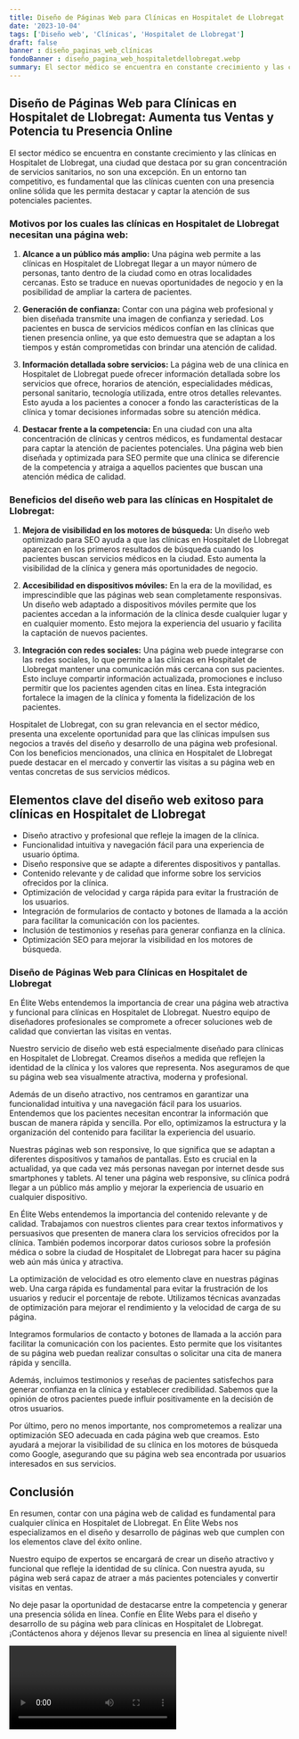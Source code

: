 ```yaml
---
title: Diseño de Páginas Web para Clínicas en Hospitalet de Llobregat
date: '2023-10-04'
tags: ['Diseño web', 'Clínicas', 'Hospitalet de Llobregat']
draft: false
banner : diseño_paginas_web_clínicas
fondoBanner : diseño_pagina_web_hospitaletdellobregat.webp
summary: El sector médico se encuentra en constante crecimiento y las clínicas en Hospitalet de Llobregat, una ciudad que destaca por su gran concentración de servicios sanitarios, no son una excepción. En un entorno tan competitivo, es fundamental que las clínicas cuenten con una presencia online sólida que les permita destacar y captar la atención de sus potenciales pacientes. 
---
```


## Diseño de Páginas Web para Clínicas en Hospitalet de Llobregat: Aumenta tus Ventas y Potencia tu Presencia Online

El sector médico se encuentra en constante crecimiento y las clínicas en Hospitalet de Llobregat, una ciudad que destaca por su gran concentración de servicios sanitarios, no son una excepción. En un entorno tan competitivo, es fundamental que las clínicas cuenten con una presencia online sólida que les permita destacar y captar la atención de sus potenciales pacientes. 

### Motivos por los cuales las clínicas en Hospitalet de Llobregat necesitan una página web:

1. **Alcance a un público más amplio:** Una página web permite a las clínicas en Hospitalet de Llobregat llegar a un mayor número de personas, tanto dentro de la ciudad como en otras localidades cercanas. Esto se traduce en nuevas oportunidades de negocio y en la posibilidad de ampliar la cartera de pacientes.

2. **Generación de confianza:** Contar con una página web profesional y bien diseñada transmite una imagen de confianza y seriedad. Los pacientes en busca de servicios médicos confían en las clínicas que tienen presencia online, ya que esto demuestra que se adaptan a los tiempos y están comprometidas con brindar una atención de calidad.

3. **Información detallada sobre servicios:** La página web de una clínica en Hospitalet de Llobregat puede ofrecer información detallada sobre los servicios que ofrece, horarios de atención, especialidades médicas, personal sanitario, tecnología utilizada, entre otros detalles relevantes. Esto ayuda a los pacientes a conocer a fondo las características de la clínica y tomar decisiones informadas sobre su atención médica.

4. **Destacar frente a la competencia:** En una ciudad con una alta concentración de clínicas y centros médicos, es fundamental destacar para captar la atención de pacientes potenciales. Una página web bien diseñada y optimizada para SEO permite que una clínica se diferencie de la competencia y atraiga a aquellos pacientes que buscan una atención médica de calidad.

### Beneficios del diseño web para las clínicas en Hospitalet de Llobregat:

1. **Mejora de visibilidad en los motores de búsqueda:** Un diseño web optimizado para SEO ayuda a que las clínicas en Hospitalet de Llobregat aparezcan en los primeros resultados de búsqueda cuando los pacientes buscan servicios médicos en la ciudad. Esto aumenta la visibilidad de la clínica y genera más oportunidades de negocio.

2. **Accesibilidad en dispositivos móviles:** En la era de la movilidad, es imprescindible que las páginas web sean completamente responsivas. Un diseño web adaptado a dispositivos móviles permite que los pacientes accedan a la información de la clínica desde cualquier lugar y en cualquier momento. Esto mejora la experiencia del usuario y facilita la captación de nuevos pacientes.

3. **Integración con redes sociales:** Una página web puede integrarse con las redes sociales, lo que permite a las clínicas en Hospitalet de Llobregat mantener una comunicación más cercana con sus pacientes. Esto incluye compartir información actualizada, promociones e incluso permitir que los pacientes agenden citas en línea. Esta integración fortalece la imagen de la clínica y fomenta la fidelización de los pacientes.

Hospitalet de Llobregat, con su gran relevancia en el sector médico, presenta una excelente oportunidad para que las clínicas impulsen sus negocios a través del diseño y desarrollo de una página web profesional. Con los beneficios mencionados, una clínica en Hospitalet de Llobregat puede destacar en el mercado y convertir las visitas a su página web en ventas concretas de sus servicios médicos.

<GifSeo />

<Cta />

## Elementos clave del diseño web exitoso para clínicas en Hospitalet de Llobregat

- Diseño atractivo y profesional que refleje la imagen de la clínica.
- Funcionalidad intuitiva y navegación fácil para una experiencia de usuario óptima.
- Diseño responsive que se adapte a diferentes dispositivos y pantallas.
- Contenido relevante y de calidad que informe sobre los servicios ofrecidos por la clínica.
- Optimización de velocidad y carga rápida para evitar la frustración de los usuarios.
- Integración de formularios de contacto y botones de llamada a la acción para facilitar la comunicación con los pacientes.
- Inclusión de testimonios y reseñas para generar confianza en la clínica.
- Optimización SEO para mejorar la visibilidad en los motores de búsqueda.

### Diseño de Páginas Web para Clínicas en Hospitalet de Llobregat

En Élite Webs entendemos la importancia de crear una página web atractiva y funcional para clínicas en Hospitalet de Llobregat. Nuestro equipo de diseñadores profesionales se compromete a ofrecer soluciones web de calidad que conviertan las visitas en ventas.

Nuestro servicio de diseño web está especialmente diseñado para clínicas en Hospitalet de Llobregat. Creamos diseños a medida que reflejen la identidad de la clínica y los valores que representa. Nos aseguramos de que su página web sea visualmente atractiva, moderna y profesional.

Además de un diseño atractivo, nos centramos en garantizar una funcionalidad intuitiva y una navegación fácil para los usuarios. Entendemos que los pacientes necesitan encontrar la información que buscan de manera rápida y sencilla. Por ello, optimizamos la estructura y la organización del contenido para facilitar la experiencia del usuario.

Nuestras páginas web son responsive, lo que significa que se adaptan a diferentes dispositivos y tamaños de pantallas. Esto es crucial en la actualidad, ya que cada vez más personas navegan por internet desde sus smartphones y tablets. Al tener una página web responsive, su clínica podrá llegar a un público más amplio y mejorar la experiencia de usuario en cualquier dispositivo.

En Élite Webs entendemos la importancia del contenido relevante y de calidad. Trabajamos con nuestros clientes para crear textos informativos y persuasivos que presenten de manera clara los servicios ofrecidos por la clínica. También podemos incorporar datos curiosos sobre la profesión médica o sobre la ciudad de Hospitalet de Llobregat para hacer su página web aún más única y atractiva.

La optimización de velocidad es otro elemento clave en nuestras páginas web. Una carga rápida es fundamental para evitar la frustración de los usuarios y reducir el porcentaje de rebote. Utilizamos técnicas avanzadas de optimización para mejorar el rendimiento y la velocidad de carga de su página.

Integramos formularios de contacto y botones de llamada a la acción para facilitar la comunicación con los pacientes. Esto permite que los visitantes de su página web puedan realizar consultas o solicitar una cita de manera rápida y sencilla.

Además, incluimos testimonios y reseñas de pacientes satisfechos para generar confianza en la clínica y establecer credibilidad. Sabemos que la opinión de otros pacientes puede influir positivamente en la decisión de otros usuarios.

Por último, pero no menos importante, nos comprometemos a realizar una optimización SEO adecuada en cada página web que creamos. Esto ayudará a mejorar la visibilidad de su clínica en los motores de búsqueda como Google, asegurando que su página web sea encontrada por usuarios interesados en sus servicios.

## Conclusión

En resumen, contar con una página web de calidad es fundamental para cualquier clínica en Hospitalet de Llobregat. En Élite Webs nos especializamos en el diseño y desarrollo de páginas web que cumplen con los elementos clave del éxito online.

Nuestro equipo de expertos se encargará de crear un diseño atractivo y funcional que refleje la identidad de su clínica. Con nuestra ayuda, su página web será capaz de atraer a más pacientes potenciales y convertir visitas en ventas.

No deje pasar la oportunidad de destacarse entre la competencia y generar una presencia sólida en línea. Confíe en Élite Webs para el diseño y desarrollo de su página web para clínicas en Hospitalet de Llobregat. ¡Contáctenos ahora y déjenos llevar su presencia en línea al siguiente nivel!

<Video />

<CtaBot job='Clínicas' city='Hospitalet de Llobregat'/>

<Gmaps query='Hospitalet de Llobregat+españa+maps' />